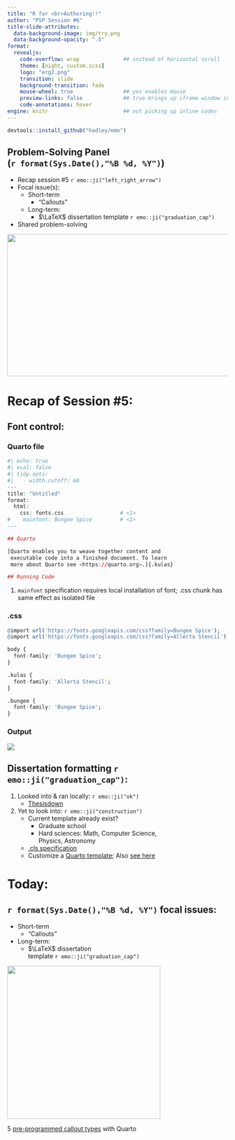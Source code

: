 ```yaml
---
title: "R for <br>Authoring!!"
author: "PSP Session #6"
title-slide-attributes: 
  data-background-image: img/try.png
  data-background-opacity: ".5"
format:
  revealjs:
    code-overflow: wrap              ## instead of horizontal scroll
    theme: [night, custom.scss]
    logo: "erg2.png"
    transition: slide
    background-transition: fade
    mouse-wheel: true                ## yes enables mouse
    preview-links: false             ## true brings up iframe window instead of "site"
    code-annotations: hover 
engine: knitr                        ## not picking up inline codes
---
```


```r
devtools::install_github("hadley/emo")
```

## Problem-Solving Panel <br>(`r format(Sys.Date(),"%B %d, %Y")`)

::: {layout="[80,20]"}
::: first-column
-   Recap session #5 `r emo::ji("left_right_arrow")`
-   Focal issue(s):
    -   Short-term
        -   "Callouts"
    -   Long-term:
        -   $\LaTeX$ dissertation template `r emo::ji("graduation_cap")`
-   Shared problem-solving
:::

::: second-column
:::
:::

![](img/title5.JPG){.absolute top="170" right="0" width="550" height="325"}

# Recap of Session #5:

## Font control:

::: panel-tabset
### Quarto file

```r
#| echo: true
#| eval: false
#| tidy.opts: 
#|   - width.cutoff: 60
---
title: "Untitled"
format: 
  html:                       
    css: fonts.css                  # <1>
#    mainfont: Bungee Spice         # <1>
---

## Quarto

[Quarto enables you to weave together content and
 executable code into a finished document. To learn 
 more about Quarto see <https://quarto.org>.]{.kulas}

## Running Code
```
1. `mainfont` specification requires local installation of font; .css chunk has same effect as isolated file

### .css 

```r
@import url('https://fonts.googleapis.com/css?family=Bungee Spice');
@import url('https://fonts.googleapis.com/css?family=Allerta Stencil');

body {                                    
  font-family: 'Bungee Spice';           
}                                        

.kulas {
  font-family: 'Allerta Stencil';
}

.bungee {
  font-family: 'Bungee Spice';
}

```

### Output

![](img/bungeefont.JPG){fig-align="center"}

:::

## Dissertation formatting `r emo::ji("graduation_cap")`:

1. Looked into & ran locally: `r emo::ji("ok")`
    + [Thesisdown](https://github.com/ismayc/thesisdown) 
3. Yet to look into: `r emo::ji("construction")`
    + Current template already exist?
        + Graduate school
        + Hard sciences: Math, Computer Science, <br>Physics, Astronomy
    + [.cls specification](https://tysonbarrett.com/jekyll/update/2018/02/11/r_dissertation/)
    + Customize a [Quarto template](https://quarto.org/docs/extensions/formats.html); Also [see here](https://quarto.org/docs/authoring/front-matter.html)

# Today:

## `r format(Sys.Date(),"%B %d, %Y")` focal issues:

-   Short-term
    -   "Callouts"
-   Long-term:
    -   $\LaTeX$ dissertation <br>template `r emo::ji("graduation_cap")`

        
![](https://upload.wikimedia.org/wikipedia/commons/thumb/9/9c/Magnifying_glass_CC0.svg/1200px-Magnifying_glass_CC0.svg.png){.absolute top="75" right="180" height="350"}

::: {.callout-note}
5 [pre-programmed callout types](https://quarto.org/docs/authoring/callouts.html) with Quarto
:::

